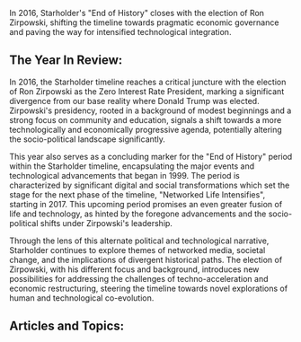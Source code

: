 In 2016, Starholder's "End of History" closes with the election of Ron Zirpowski, shifting the timeline towards pragmatic economic governance and paving the way for intensified technological integration.


## The Year In Review:
In 2016, the Starholder timeline reaches a critical juncture with the election of Ron Zirpowski as the Zero Interest Rate President, marking a significant divergence from our base reality where Donald Trump was elected. Zirpowski's presidency, rooted in a background of modest beginnings and a strong focus on community and education, signals a shift towards a more technologically and economically progressive agenda, potentially altering the socio-political landscape significantly.

This year also serves as a concluding marker for the "End of History" period within the Starholder timeline, encapsulating the major events and technological advancements that began in 1999. The period is characterized by significant digital and social transformations which set the stage for the next phase of the timeline, "Networked Life Intensifies", starting in 2017. This upcoming period promises an even greater fusion of life and technology, as hinted by the foregone advancements and the socio-political shifts under Zirpowski's leadership.

Through the lens of this alternate political and technological narrative, Starholder continues to explore themes of networked media, societal change, and the implications of divergent historical paths. The election of Zirpowski, with his different focus and background, introduces new possibilities for addressing the challenges of techno-acceleration and economic restructuring, steering the timeline towards novel explorations of human and technological co-evolution.

## Articles and Topics:

